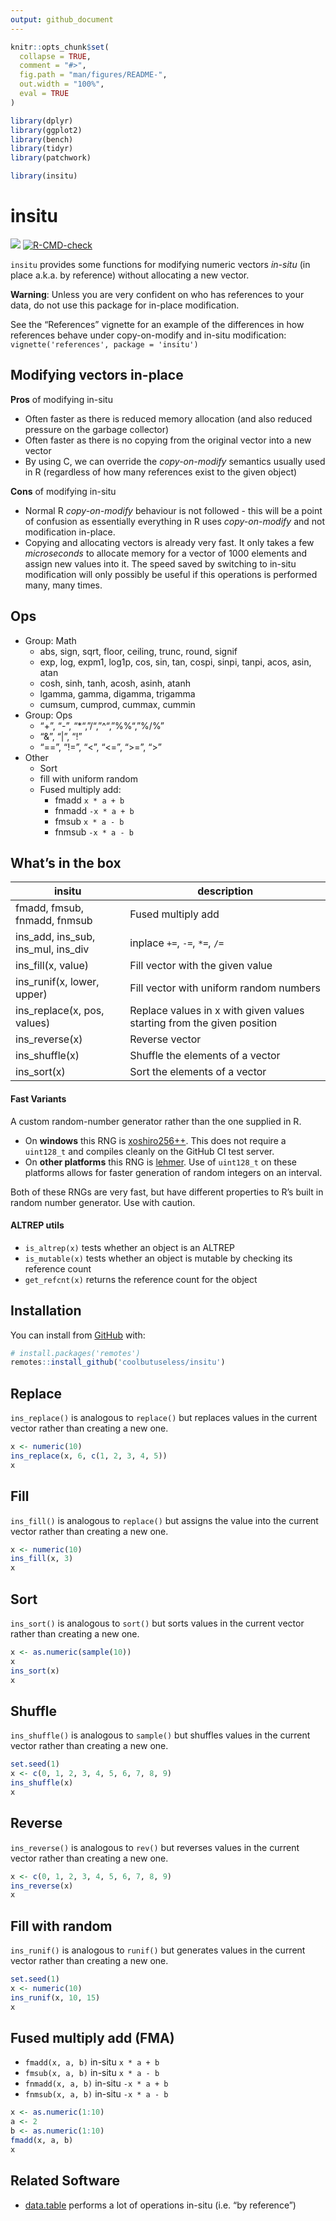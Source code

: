 ```yaml
---
output: github_document
---
```


<!-- README.md is generated from README.Rmd. Please edit that file -->

```r
knitr::opts_chunk$set(
  collapse = TRUE,
  comment = "#>",
  fig.path = "man/figures/README-",
  out.width = "100%",
  eval = TRUE
)

library(dplyr)
library(ggplot2)
library(bench)
library(tidyr)
library(patchwork)

library(insitu)
```

# insitu

<!-- badges: start -->
![](https://img.shields.io/badge/cool-useless-green.svg)
[![R-CMD-check](https://github.com/coolbutuseless/insitu/actions/workflows/R-CMD-check.yaml/badge.svg)](https://github.com/coolbutuseless/insitu/actions/workflows/R-CMD-check.yaml)
<!-- badges: end -->

`insitu` provides some functions for modifying numeric vectors *in-situ* (in place a.k.a. by reference) 
without allocating a new vector.

**Warning**: Unless you are very confident on who has references to your data,
do not use this package for in-place modification.

See the "References" vignette for an example of the differences in how 
references behave under copy-on-modify and in-situ modification: `vignette('references', package = 'insitu')`


## Modifying vectors in-place


**Pros** of modifying in-situ

* Often faster as there is reduced memory allocation (and also reduced pressure
  on the garbage collector)
* Often faster as there is no copying from the original vector into a new vector
* By using C, we can override the *copy-on-modify* semantics usually used in R
  (regardless of how many references exist to the given object)


**Cons** of modifying in-situ

* Normal R *copy-on-modify* behaviour is not followed - this will be a point of
  confusion as essentially everything in R uses *copy-on-modify* and not 
  modification in-place.
* Copying and allocating vectors is already very fast.  It only takes a 
  few *microseconds* to allocate memory for a vector of 1000 elements and assign new values into 
  it.  The speed saved by switching to in-situ modification will only possibly
  be useful if this operations is performed many, many times.



## Ops

* Group: Math
    * abs, sign, sqrt, floor, ceiling, trunc, round, signif
    * exp, log, expm1, log1p, cos, sin, tan, cospi, sinpi, tanpi, acos, asin, atan
    * cosh, sinh, tanh, acosh, asinh, atanh
    * lgamma, gamma, digamma, trigamma
    * cumsum, cumprod, cummax, cummin
* Group: Ops
    * "+", "-", "*", "/", "^", "%%", "%/%"
    * "&", "|", "!"
    * "==", "!=", "<", "<=", ">=", ">"
    
* Other
    * Sort
    * fill with uniform random 
    * Fused multiply add:
        * fmadd  ` x * a + b`
        * fnmadd `-x * a + b`
        * fmsub  ` x * a - b`
        * fnmsub `-x * a - b`
    
## What's in the box

| insitu                                  | description                                                            |
|-----------------------------------------|------------------------------------------------------------------------|
| fmadd, fmsub, fnmadd, fnmsub            | Fused multiply add                                                     |
| ins_add, ins_sub, ins_mul, ins_div | inplace `+=`, `-=`, `*=`, `/=`                                       |
| ins_fill(x, value)                   | Fill vector with the given value                                       |
| ins_runif(x, lower, upper) | Fill vector with uniform random numbers                                |
| ins_replace(x, pos, values)          | Replace values in x with given values starting from the given position |
| ins_reverse(x)                       | Reverse vector                                                         |
| ins_shuffle(x)                  | Shuffle the elements of a vector                                       |
| ins_sort(x)                          | Sort the elements of a vector                                          |

#### Fast Variants

A custom random-number generator rather than the one supplied in R.  

* On **windows** this RNG is [xoshiro256++](http://prng.di.unimi.it/).  This does 
  not require a `uint128_t` and compiles cleanly on the GitHub CI test server.
* On **other platforms** this RNG is [lehmer](https://lemire.me/blog/2019/03/19/the-fastest-conventional-random-number-generator-that-can-pass-big-crush/).
Use of `uint128_t` on these platforms allows for faster generation of random 
integers on an interval.

Both of these RNGs are very fast, but have different properties to R's built in random 
number generator. Use with caution.

#### ALTREP utils

* `is_altrep(x)` tests whether an object is an ALTREP
* `is_mutable(x)` tests whether an object is mutable by checking its
  reference count
* `get_refcnt(x)` returns the reference count for the object 



## Installation

You can install from [GitHub](https://github.com/coolbutuseless/insitu) with:

``` r
# install.packages('remotes')
remotes::install_github('coolbutuseless/insitu')
```




## Replace

`ins_replace()` is analogous to `replace()` but replaces values in the current 
vector rather than creating a new one.

```r
x <- numeric(10)
ins_replace(x, 6, c(1, 2, 3, 4, 5))
x
```



## Fill


`ins_fill()` is analogous to `replace()` but assigns the value into the current 
vector rather than creating a new one.


```r
x <- numeric(10)
ins_fill(x, 3)
x
```


## Sort

`ins_sort()` is analogous to `sort()` but sorts values in the current 
vector rather than creating a new one.

```r
x <- as.numeric(sample(10))
x
ins_sort(x)
x
```



## Shuffle


`ins_shuffle()` is analogous to `sample()` but shuffles values in the current 
vector rather than creating a new one.

```r
set.seed(1)
x <- c(0, 1, 2, 3, 4, 5, 6, 7, 8, 9)
ins_shuffle(x)
x
```




## Reverse

`ins_reverse()` is analogous to `rev()` but reverses values in the current 
vector rather than creating a new one.


```r
x <- c(0, 1, 2, 3, 4, 5, 6, 7, 8, 9)
ins_reverse(x)
x
```







## Fill with random

`ins_runif()` is analogous to `runif()` but generates values in the current 
vector rather than creating a new one.


```r
set.seed(1)
x <- numeric(10)
ins_runif(x, 10, 15)
x
```




## Fused multiply add (FMA)

* `fmadd(x, a, b)` in-situ `x * a + b`
* `fmsub(x, a, b)` in-situ `x * a - b`
* `fnmadd(x, a, b)` in-situ `-x * a + b`
* `fnmsub(x, a, b)` in-situ `-x * a - b`


```r
x <- as.numeric(1:10)
a <- 2
b <- as.numeric(1:10)
fmadd(x, a, b)
x
```




## Related Software

* [data.table](https://cran.r-project.org/package=data.table) performs a lot of 
  operations in-situ (i.e. "by reference")

